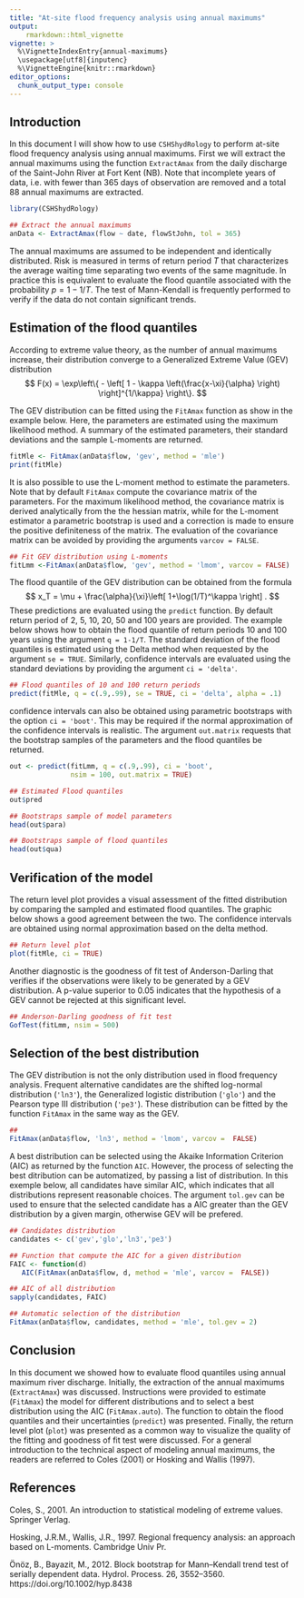 ```yaml
---
title: "At-site flood frequency analysis using annual maximums"
output: 
    rmarkdown::html_vignette
vignette: >
  %\VignetteIndexEntry{annual-maximums}
  \usepackage[utf8]{inputenc}
  %\VignetteEngine{knitr::rmarkdown}
editor_options: 
  chunk_output_type: console
---
```


## Introduction

In this document I will show how to use `CSHShydRology` to perform at-site 
flood frequency analysis using annual maximums. 
First we will extract the annual maximums using the function `ExtractAmax` from 
the daily discharge of the Saint-John River at Fort Kent (NB).
Note that incomplete years of data, i.e. with fewer than 365 days of observation
are removed and a total 88 annual maximums are extracted.

```r
library(CSHShydRology)

## Extract the annual maximums
anData <- ExtractAmax(flow ~ date, flowStJohn, tol = 365)
```

The annual maximums are assumed to be independent and identically distributed.
Risk is measured in terms of return period $T$ that characterizes the 
average waiting time separating two events of the same magnitude.
In practice this is equivalent to evaluate the flood quantile associated with 
the probability $p = 1-1/T$.
The test of Mann-Kendall is frequently performed to verify if the data do not 
contain significant trends. 

## Estimation of the flood quantiles

According to extreme value theory, as the number of annual maximums increase, 
their distribution converge to a Generalized Extreme Value (GEV) distribution
$$
F(x) = \exp\left\{ - \left[ 1 - \kappa \left(\frac{x-\xi}{\alpha} \right) 
  \right]^{1/\kappa} \right\}.
$$

The GEV distribution can be fitted using the `FitAmax` function as show in the 
example below.
Here, the parameters are estimated using the maximum likelihood method. 
A summary of the estimated parameters, their standard deviations and the sample 
L-moments are returned.

```r
fitMle <- FitAmax(anData$flow, 'gev', method = 'mle')
print(fitMle)
```

It is also possible to use the L-moment method to estimate the parameters.
Note that by default `FitAmax` compute the covariance matrix of the parameters.
For the maximum likelihood method, the covariance matrix is derived analytically
from the the hessian matrix, while for the L-moment estimator a parametric 
bootstrap is used and a correction is made to ensure the positive definiteness
of the matrix.
The evaluation of the covariance matrix can be avoided by providing the 
arguments `varcov = FALSE`.

```r
## Fit GEV distribution using L-moments
fitLmm <-FitAmax(anData$flow, 'gev', method = 'lmom', varcov = FALSE)
```


The flood quantile of the GEV distribution can be obtained from the formula 
$$
x_T = \mu + \frac{\alpha}{\xi}\left[ 1+\log(1/T)^\kappa \right] .
$$
These predictions are evaluated using the `predict` function.
By default return period of 2, 5, 10, 20, 50 and 100 years are provided.
The example below shows how to obtain the flood quantile of return periods 
10 and 100 years using the argument `q = 1-1/T`.
The standard deviation of the flood quantiles is estimated using the Delta 
method when requested by the argument `se = TRUE`. 
Similarly, confidence intervals are evaluated using the standard deviations by
providing the argument `ci = 'delta'`.

```r
## Flood quantiles of 10 and 100 return periods
predict(fitMle, q = c(.9,.99), se = TRUE, ci = 'delta', alpha = .1)
```

confidence intervals can also be obtained using parametric bootstraps with the 
option `ci = 'boot'`.
This may be required if the normal approximation of the confidence intervals is 
realistic.
The argument `out.matrix` requests that the bootstrap samples of the parameters 
and the flood quantiles be returned.

```r
out <- predict(fitLmm, q = c(.9,.99), ci = 'boot', 
               nsim = 100, out.matrix = TRUE)

## Estimated Flood quantiles
out$pred

## Bootstraps sample of model parameters
head(out$para)

## Bootstraps sample of flood quantiles
head(out$qua)
```


## Verification of the model

The return level plot provides a visual assessment of the fitted distribution by 
comparing the sampled and estimated flood quantiles.
The graphic below shows a good agreement between the two.
The confidence intervals are obtained using normal approximation based on 
the delta method. 

```r
## Return level plot
plot(fitMle, ci = TRUE)
```

Another diagnostic is the goodness of fit test of Anderson-Darling that verifies
if the observations were likely to be generated by a GEV distribution. 
A p-value superior to 0.05 indicates that the hypothesis of a GEV cannot 
be rejected at this significant level.

```r
## Anderson-Darling goodness of fit test
GofTest(fitLmm, nsim = 500)
```

## Selection of the best distribution

The GEV distribution is not the only distribution used in flood frequency 
analysis.
Frequent alternative candidates are the shifted log-normal distribution 
(`'ln3'`), the Generalized logistic distribution (`'glo'`) and the Pearson 
type III distribution (`'pe3'`).
These distribution can be fitted by the function `FitAmax` in the same way as
the GEV.

```r
## 
FitAmax(anData$flow, 'ln3', method = 'lmom', varcov =  FALSE)
```

A best distribution can be selected using the Akaike Information Criterion (AIC)
as returned by the function `AIC`. 
However, the process of selecting the best ditribution can be automatized, 
by passing a list of distribution.
In this exemple below, all candidates have similar AIC, which
indicates that all distributions represent reasonable choices. 
The argument `tol.gev` can be used to ensure that the selected candidate has
a AIC greater than the GEV distribution by a given margin, otherwise GEV will be
prefered.

```r
## Candidates distribution
candidates <- c('gev','glo','ln3','pe3')

## Function that compute the AIC for a given distribution
FAIC <- function(d)
   AIC(FitAmax(anData$flow, d, method = 'mle', varcov =  FALSE))

## AIC of all distribution
sapply(candidates, FAIC)

## Automatic selection of the distribution
FitAmax(anData$flow, candidates, method = 'mle', tol.gev = 2)
```

## Conclusion

In this document we showed how to evaluate flood quantiles using annual maximum 
river discharge.
Initially, the extraction of the annual maximums (`ExtractAmax`) was discussed.
Instructions were provided to estimate (`FitAmax`) the model for different 
distributions and to select a best distribution using the AIC (`FitAmax.auto`). 
The function to obtain the flood quantiles and their uncertainties (`predict`) 
was presented.
Finally, the return level plot (`plot`) was presented as a common way to 
visualize the quality of the fitting and goodness of fit test were discussed.
For a general introduction to the technical aspect of modeling annual maximums,
the readers are referred to Coles (2001) or Hosking and Wallis (1997).

## References

Coles, S., 2001. An introduction to statistical modeling of extreme values. 
 Springer Verlag.

Hosking, J.R.M., Wallis, J.R., 1997. Regional frequency analysis: an approach 
 based on L-moments. Cambridge Univ Pr.

Önöz, B., Bayazit, M., 2012. Block bootstrap for Mann–Kendall trend test of 
 serially dependent data. Hydrol. Process. 26, 3552–3560. 
 https://doi.org/10.1002/hyp.8438


